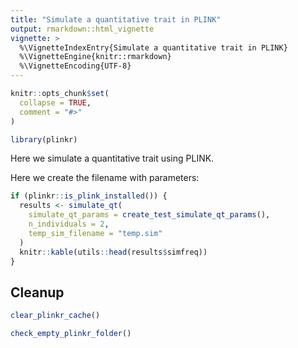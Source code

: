 ```yaml
---
title: "Simulate a quantitative trait in PLINK"
output: rmarkdown::html_vignette
vignette: >
  %\VignetteIndexEntry{Simulate a quantitative trait in PLINK}
  %\VignetteEngine{knitr::rmarkdown}
  %\VignetteEncoding{UTF-8}
---
```


```r
knitr::opts_chunk$set(
  collapse = TRUE,
  comment = "#>"
)
```

```r
library(plinkr)
```

Here we simulate a quantitative trait using PLINK.

Here we create the filename with parameters:


```r
if (plinkr::is_plink_installed()) {
  results <- simulate_qt(
    simulate_qt_params = create_test_simulate_qt_params(),
    n_individuals = 2,
    temp_sim_filename = "temp.sim"
  )
  knitr::kable(utils::head(results$simfreq))
}
```


## Cleanup

```r
clear_plinkr_cache()
```

```r
check_empty_plinkr_folder()
```
